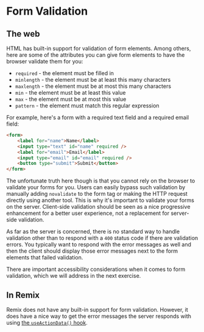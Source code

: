 # Form Validation

## The web

HTML has built-in support for validation of form elements. Among others, here
are some of the attributes you can give form elements to have the browser
validate them for you:

- `required` - the element must be filled in
- `minlength` - the element must be at least this many characters
- `maxlength` - the element must be at most this many characters
- `min` - the element must be at least this value
- `max` - the element must be at most this value
- `pattern` - the element must match this regular expression

For example, here's a form with a required text field and a required email
field:

```html
<form>
	<label for="name">Name</label>
	<input type="text" id="name" required />
	<label for="email">Email</label>
	<input type="email" id="email" required />
	<button type="submit">Submit</button>
</form>
```

The unfortunate truth here though is that you cannot rely on the browser to
validate your forms for you. Users can easily bypass such validation by manually
adding `novalidate` to the form tag or making the HTTP request directly using
another tool. This is why it's important to validate your forms on the server.
Client-side validation should be seen as a nice progressive enhancement for a
better user experience, not a replacement for server-side validation.

As far as the server is concerned, there is no standard way to handle validation
other than to respond with a `400` status code if there are validation errors.
You typically want to respond with the error messages as well and then the
client should display those error messages next to the form elements that failed
validation.

<callout-danger>
	There are important accessibility considerations when it comes to form
	validation, which we will address in the next exercise.
</callout-danger>

## In Remix

Remix does not have any built-in support for form validation. However, it does
have a nice way to get the error messages the server responds with using
[the `useActionData()` hook](https://remix.run/docs/en/main/hooks/use-action-data).
